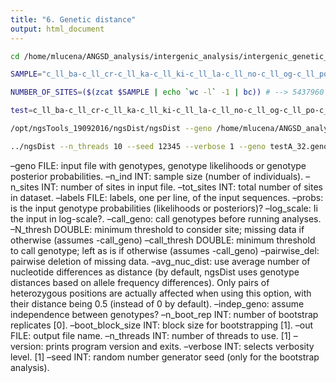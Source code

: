 ```yaml
---
title: "6. Genetic distance"
output: html_document
---
```




```bash

cd /home/mlucena/ANGSD_analysis/intergenic_analysis/intergenic_genetic_distances

SAMPLE="c_ll_ba-c_ll_cr-c_ll_ka-c_ll_ki-c_ll_la-c_ll_no-c_ll_og-c_ll_po-c_ll_to-c_ll_tu-c_ll_vl-c_ll_ya-h_ll_ba.genolike.beagle.gz"

NUMBER_OF_SITES=($(zcat $SAMPLE | echo `wc -l` -1 | bc)) # --> 5437960 

test=c_ll_ba-c_ll_cr-c_ll_ka-c_ll_ki-c_ll_la-c_ll_no-c_ll_og-c_ll_po-c_ll_to-c_ll_tu-c_ll_vl-c_ll_ya-h_ll_ba.genolike.beagle.gz

/opt/ngsTools_19092016/ngsDist/ngsDist --geno /home/mlucena/ANGSD_analysis/intergenic_analysis/intergenic_ADMIXTURE/$SAMPLE --n_ind 73 --n_sites NUMBER_OF_SITES --out $SAMPLE.genetic_distances_test

../ngsDist --n_threads 10 --seed 12345 --verbose 1 --geno testA_32.geno --probs --n_ind $N_IND --n_sites $N_SITES --labels testA.labels                                                                                  --out testA_32.dist


```

--geno FILE: input file with genotypes, genotype likelihoods or genotype posterior probabilities.
--n_ind INT: sample size (number of individuals).
--n_sites INT: number of sites in input file.
--tot_sites INT: total number of sites in dataset.
--labels FILE: labels, one per line, of the input sequences.
--probs: is the input genotype probabilities (likelihoods or posteriors)?
--log_scale: Ii the input in log-scale?.
--call_geno: call genotypes before running analyses.
--N_thresh DOUBLE: minimum threshold to consider site; missing data if otherwise (assumes -call_geno)
--call_thresh DOUBLE: minimum threshold to call genotype; left as is if otherwise (assumes -call_geno)
--pairwise_del: pairwise deletion of missing data.
--avg_nuc_dist: use average number of nucleotide differences as distance (by default, ngsDist uses genotype distances based on allele frequency differences). Only pairs of heterozygous positions are actually affected when using this option, with their distance being 0.5 (instead of 0 by default).
--indep_geno: assume independence between genotypes?
--n_boot_rep INT: number of bootstrap replicates [0].
--boot_block_size INT: block size for bootstrapping [1].
--out FILE: output file name.
--n_threads INT: number of threads to use. [1]
--version: prints program version and exits.
--verbose INT: selects verbosity level. [1]
--seed INT: random number generator seed (only for the bootstrap analysis).